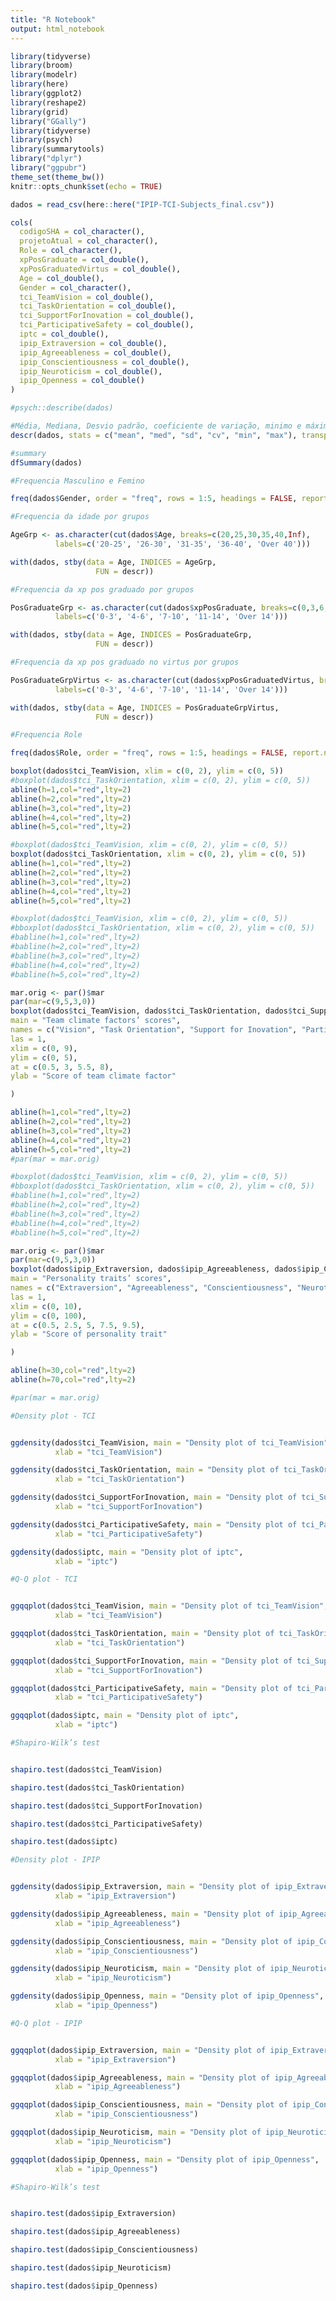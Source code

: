 ```yaml
---
title: "R Notebook"
output: html_notebook
---
```


```r
library(tidyverse)
library(broom)
library(modelr)
library(here)
library(ggplot2)
library(reshape2)
library(grid)
library("GGally")
library(tidyverse)
library(psych)
library(summarytools)
library("dplyr")
library("ggpubr")
theme_set(theme_bw())
knitr::opts_chunk$set(echo = TRUE)


```

```r
dados = read_csv(here::here("IPIP-TCI-Subjects_final.csv")) 

cols(
  codigoSHA = col_character(),
  projetoAtual = col_character(),
  Role = col_character(),
  xpPosGraduate = col_double(),
  xpPosGraduatedVirtus = col_double(),
  Age = col_double(),
  Gender = col_character(),
  tci_TeamVision = col_double(),
  tci_TaskOrientation = col_double(),
  tci_SupportForInovation = col_double(),
  tci_ParticipativeSafety = col_double(),
  iptc = col_double(),
  ipip_Extraversion = col_double(),
  ipip_Agreeableness = col_double(),
  ipip_Conscientiousness = col_double(),
  ipip_Neuroticism = col_double(),
  ipip_Openness = col_double()
)

```


```r

#psych::describe(dados)

#Média, Mediana, Desvio padrão, coeficiente de variação, minimo e máximo
descr(dados, stats = c("mean", "med", "sd", "cv", "min", "max"), transpose = TRUE)

```

```r
#summary
dfSummary(dados)
```

```r
#Frequencia Masculino e Femino

freq(dados$Gender, order = "freq", rows = 1:5, headings = FALSE, report.nas = FALSE, totals = FALSE)

```

```r
#Frequencia da idade por grupos

AgeGrp <- as.character(cut(dados$Age, breaks=c(20,25,30,35,40,Inf),
          labels=c('20-25', '26-30', '31-35', '36-40', 'Over 40')))

with(dados, stby(data = Age, INDICES = AgeGrp, 
                   FUN = descr))

```

```r
#Frequencia da xp pos graduado por grupos

PosGraduateGrp <- as.character(cut(dados$xpPosGraduate, breaks=c(0,3,6,10,14,Inf),
          labels=c('0-3', '4-6', '7-10', '11-14', 'Over 14')))

with(dados, stby(data = Age, INDICES = PosGraduateGrp, 
                   FUN = descr))

```


```r
#Frequencia da xp pos graduado no virtus por grupos

PosGraduateGrpVirtus <- as.character(cut(dados$xpPosGraduatedVirtus, breaks=c(0,3,6,10,14,Inf),
          labels=c('0-3', '4-6', '7-10', '11-14', 'Over 14')))

with(dados, stby(data = Age, INDICES = PosGraduateGrpVirtus, 
                   FUN = descr))

```

```r
#Frequencia Role

freq(dados$Role, order = "freq", rows = 1:5, headings = FALSE, report.nas = FALSE, totals = FALSE)

```

```r
boxplot(dados$tci_TeamVision, xlim = c(0, 2), ylim = c(0, 5))
#boxplot(dados$tci_TaskOrientation, xlim = c(0, 2), ylim = c(0, 5))
abline(h=1,col="red",lty=2)
abline(h=2,col="red",lty=2)
abline(h=3,col="red",lty=2)
abline(h=4,col="red",lty=2)
abline(h=5,col="red",lty=2)


```
```r
#boxplot(dados$tci_TeamVision, xlim = c(0, 2), ylim = c(0, 5))
boxplot(dados$tci_TaskOrientation, xlim = c(0, 2), ylim = c(0, 5))
abline(h=1,col="red",lty=2)
abline(h=2,col="red",lty=2)
abline(h=3,col="red",lty=2)
abline(h=4,col="red",lty=2)
abline(h=5,col="red",lty=2)

```
```r
#boxplot(dados$tci_TeamVision, xlim = c(0, 2), ylim = c(0, 5))
#bboxplot(dados$tci_TaskOrientation, xlim = c(0, 2), ylim = c(0, 5))
#babline(h=1,col="red",lty=2)
#babline(h=2,col="red",lty=2)
#babline(h=3,col="red",lty=2)
#babline(h=4,col="red",lty=2)
#babline(h=5,col="red",lty=2)

mar.orig <- par()$mar
par(mar=c(9,5,3,0))
boxplot(dados$tci_TeamVision, dados$tci_TaskOrientation, dados$tci_SupportForInovation, dados$tci_ParticipativeSafety,
main = "Team climate factors’ scores",
names = c("Vision", "Task Orientation", "Support for Inovation", "Participative Safety"),
las = 1,
xlim = c(0, 9),
ylim = c(0, 5),
at = c(0.5, 3, 5.5, 8),
ylab = "Score of team climate factor"

)

abline(h=1,col="red",lty=2)
abline(h=2,col="red",lty=2)
abline(h=3,col="red",lty=2)
abline(h=4,col="red",lty=2)
abline(h=5,col="red",lty=2)
#par(mar = mar.orig)
```
```r
#boxplot(dados$tci_TeamVision, xlim = c(0, 2), ylim = c(0, 5))
#bboxplot(dados$tci_TaskOrientation, xlim = c(0, 2), ylim = c(0, 5))
#babline(h=1,col="red",lty=2)
#babline(h=2,col="red",lty=2)
#babline(h=3,col="red",lty=2)
#babline(h=4,col="red",lty=2)
#babline(h=5,col="red",lty=2)

mar.orig <- par()$mar
par(mar=c(9,5,3,0))
boxplot(dados$ipip_Extraversion, dados$ipip_Agreeableness, dados$ipip_Conscientiousness, dados$ipip_Neuroticism,dados$ipip_Openness,
main = "Personality traits’ scores",
names = c("Extraversion", "Agreeableness", "Conscientiousness", "Neuroticism", "Openness"),
las = 1,
xlim = c(0, 10),
ylim = c(0, 100),
at = c(0.5, 2.5, 5, 7.5, 9.5),
ylab = "Score of personality trait"

)

abline(h=30,col="red",lty=2)
abline(h=70,col="red",lty=2)

#par(mar = mar.orig)
```
```r
#Density plot - TCI


ggdensity(dados$tci_TeamVision, main = "Density plot of tci_TeamVision",
          xlab = "tci_TeamVision")

ggdensity(dados$tci_TaskOrientation, main = "Density plot of tci_TaskOrientation",
          xlab = "tci_TaskOrientation")

ggdensity(dados$tci_SupportForInovation, main = "Density plot of tci_SupportForInovation",
          xlab = "tci_SupportForInovation")

ggdensity(dados$tci_ParticipativeSafety, main = "Density plot of tci_ParticipativeSafety",
          xlab = "tci_ParticipativeSafety")

ggdensity(dados$iptc, main = "Density plot of iptc",
          xlab = "iptc")
```
```r
#Q-Q plot - TCI


ggqqplot(dados$tci_TeamVision, main = "Density plot of tci_TeamVision",
          xlab = "tci_TeamVision")

ggqqplot(dados$tci_TaskOrientation, main = "Density plot of tci_TaskOrientation",
          xlab = "tci_TaskOrientation")

ggqqplot(dados$tci_SupportForInovation, main = "Density plot of tci_SupportForInovation",
          xlab = "tci_SupportForInovation")

ggqqplot(dados$tci_ParticipativeSafety, main = "Density plot of tci_ParticipativeSafety",
          xlab = "tci_ParticipativeSafety")

ggqqplot(dados$iptc, main = "Density plot of iptc",
          xlab = "iptc")
```
```r
#Shapiro-Wilk’s test


shapiro.test(dados$tci_TeamVision)

shapiro.test(dados$tci_TaskOrientation)

shapiro.test(dados$tci_SupportForInovation)

shapiro.test(dados$tci_ParticipativeSafety)

shapiro.test(dados$iptc)
```
```r
#Density plot - IPIP


ggdensity(dados$ipip_Extraversion, main = "Density plot of ipip_Extraversion",
          xlab = "ipip_Extraversion")

ggdensity(dados$ipip_Agreeableness, main = "Density plot of ipip_Agreeableness",
          xlab = "ipip_Agreeableness")

ggdensity(dados$ipip_Conscientiousness, main = "Density plot of ipip_Conscientiousness",
          xlab = "ipip_Conscientiousness")

ggdensity(dados$ipip_Neuroticism, main = "Density plot of ipip_Neuroticism",
          xlab = "ipip_Neuroticism")

ggdensity(dados$ipip_Openness, main = "Density plot of ipip_Openness",
          xlab = "ipip_Openness")
```
```r
#Q-Q plot - IPIP


ggqqplot(dados$ipip_Extraversion, main = "Density plot of ipip_Extraversion",
          xlab = "ipip_Extraversion")

ggqqplot(dados$ipip_Agreeableness, main = "Density plot of ipip_Agreeableness",
          xlab = "ipip_Agreeableness")

ggqqplot(dados$ipip_Conscientiousness, main = "Density plot of ipip_Conscientiousness",
          xlab = "ipip_Conscientiousness")

ggqqplot(dados$ipip_Neuroticism, main = "Density plot of ipip_Neuroticism",
          xlab = "ipip_Neuroticism")

ggqqplot(dados$ipip_Openness, main = "Density plot of ipip_Openness",
          xlab = "ipip_Openness")
```

```r
#Shapiro-Wilk’s test


shapiro.test(dados$ipip_Extraversion)

shapiro.test(dados$ipip_Agreeableness)

shapiro.test(dados$ipip_Conscientiousness)

shapiro.test(dados$ipip_Neuroticism)

shapiro.test(dados$ipip_Openness)
```



